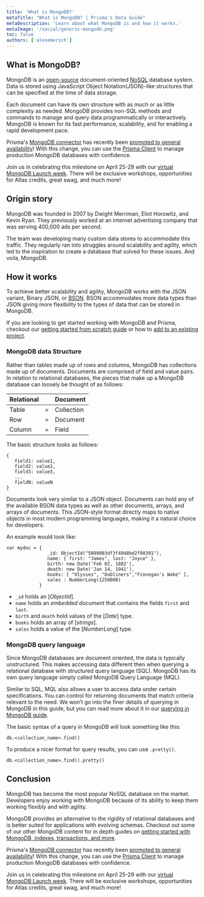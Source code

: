 ```yaml
---
title: 'What is MongoDB?'
metaTitle: "What is MongoDB? | Prisma's Data Guide"
metaDescription: 'Learn about what MongoDB is and how it works.'
metaImage: '/social/generic-mongodb.png'
toc: false
authors: ['alexemerich']
---
```


## What is MongoDB?

MongoDB is an [open-source](https://github.com/mongodb/mongo) document-oriented [NoSQL](/intro/database-glossary#nosql) database system. Data is stored using JavaScript Object Notation(JSON)-like structures that can be specified at the time of data storage. 

Each document can have its own structure with as much or as little complexity as needed. MongoDB provides non-SQL methods and commands to manage and query data programmatically or interactively. MongoDB is known for its fast performance, scalability, and for enabling a rapid development pace.

<PrismaOutlinks>

Prisma's [MongoDB connector](https://www.prisma.io/docs/concepts/database-connectors/mongodb) has recently been [promoted to general availability](https://www.prisma.io/blog/mongodb-general-availability-pixnun6mffmu)!  With this change, you can use the [Prisma Client](https://www.prisma.io/docs/concepts/components/prisma-client) to manage production MongoDB databases with confidence.

Join us in celebrating this milestone on April 25-29 with our [virtual MongoDB Launch week](https://www.prisma.io/mongodblaunch).  There will be exclusive workshops, opportunities for Atlas credits, great swag, and much more!

</PrismaOutlinks>

## Origin story

MongoDB was founded in 2007 by Dwight Merriman, Eliot Horowitz, and Kevin Ryan. They previously worked at an internet advertising company that was serving  400,000 ads per second. 

The team was developing many custom data stores to accommodate this traffic. They regularly ran into struggles around scalability and agility, which led to the inspiration to create a database that solved for these issues. And voila, MongoDB. 

## How it works
To achieve better scalability and agility, MongoDB works with the JSON variant, Binary JSON, or [BSON](https://www.prisma.io/dataguide/mongodb/mongodb-datatypes).  BSON accommodates more data types than JSON giving more flexibility to the types of data that can be stored in MongoDB.

<PrismaOutlinks>

If you are looking to get started working with MongoDB and Prisma, checkout our [getting started from scratch guide](https://www.prisma.io/docs/getting-started) or how to [add to an existing project](https://www.prisma.io/docs/getting-started/setup-prisma/add-to-existing-project/mongodb-typescript-mongodb).

</PrismaOutlinks>

### MongoDB data Structure
Rather than tables made up of rows and columns, MongoDB has collections made up of documents. Documents are comprised of field and value pairs. In relation to relational databases, the pieces that make up a MongoDB database can loosely be thought of as follows:

| Relational |   | Document |
|----------- |---|--------- |
|Table       | = |Collection|
|Row | = | Document |
|Column | =| Field|

The basic structure looks as follows:

```
{
   field1: value1,
   field2: value2,
   field3: value3,
   ...
   fieldN: valueN
}
```

Documents look very similar to a JSON object. Documents can hold any of the available BSON data types as well as other documents, arrays, and arrays of documents. This JSON-style format directly maps to native objects in most modern programming languages, making it a natural choice for developers.

 An example would look like:

```
var mydoc = {
               _id: ObjectId("5099803df3f4948bd2f98391"),
               name: { first: "James", last: "Joyce" },
               birth: new Date('Feb 02, 1882'),
               death: new Date('Jan 14, 1941'),
               books: [ "Ulysses", "Dubliners","Finnegan's Wake" ],
               sales : NumberLong(1250000)
            }
```

- `_id` holds an [*ObjectId*].
- `name` holds an *embedded document* that contains the fields `first` and `last`.
- `birth` and `death` hold values of the [*Date*] type.
- `books` holds an array of [*strings*].
- `sales` holds a value of the [*NumberLong*] type.

### MongoDB query language
Since MongoDB databases are document oriented, the data is typically unstructured. This makes accessing data different then when querying a relational database with structured query language (SQL). MongoDB has its own query language simply called MongoDB Query Language (MQL). 

Similar to SQL, MQL also allows a user to access data under certain specifications. You can control for returning documents that match criteria relevant to the need. We won’t go into the finer details of querying in MongoDB in this guide, but you can read more about it in our [querying in MongoDB guide](https://www.prisma.io/dataguide/mongodb/querying-documents).

The basic syntax of a query in MongoDB will look something like this:

```
db.<collection_name>.find()
```

To produce a nicer format for query results, you can use `.pretty()`.

```
db.<collection_name>.find().pretty()
```

## Conclusion
MongoDB has become the most popular NoSQL database on the market. Developers enjoy working with MongoDB because of its ability to keep them working flexibly and with agility. 

MongoDB provides an alternative to the rigidity of relational databases and  is better suited for applications with evolving schemas. Checkout out some of our other MongoDB content for in depth guides on [getting started with MongoDB, indexes, transactions, and more](https://www.prisma.io/dataguide/mongodb).

<PrismaOutlinks>

Prisma's [MongoDB connector](https://www.prisma.io/docs/concepts/database-connectors/mongodb) has recently been [promoted to general availability](https://www.prisma.io/blog/mongodb-general-availability-pixnun6mffmu)!  With this change, you can use the [Prisma Client](https://www.prisma.io/docs/concepts/components/prisma-client) to manage production MongoDB databases with confidence.

Join us in celebrating this milestone on April 25-29 with our [virtual MongoDB Launch week](https://www.prisma.io/mongodblaunch).  There will be exclusive workshops, opportunities for Atlas credits, great swag, and much more!

</PrismaOutlinks>